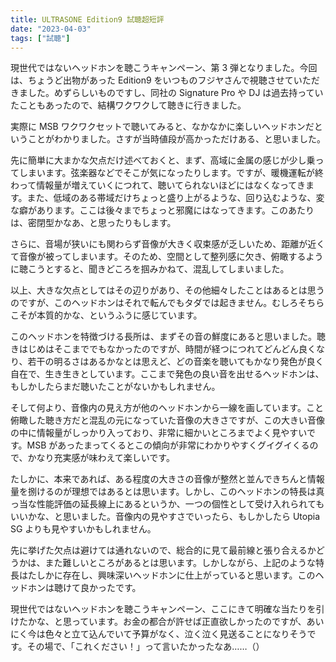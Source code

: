 ```yaml
---
title: ULTRASONE Edition9 試聴超短評
date: "2023-04-03"
tags: ["試聴"]
---
```


現世代ではないヘッドホンを聴こうキャンペーン、第 3 弾となりました。今回は、ちょうど出物があった Edition9 をいつものフジヤさんで視聴させていただきました。めずらしいものですし、同社の Signature Pro や DJ は過去持っていたこともあったので、結構ワクワクして聴きに行きました。

実際に MSB ワクワクセットで聴いてみると、なかなかに楽しいヘッドホンだということがわかりました。さすが当時値段が高かっただけある、と思いました。

先に簡単に大まかな欠点だけ述べておくと、まず、高域に金属の感じが少し乗ってしまいます。弦楽器などでそこが気になったりします。ですが、暖機運転が終わって情報量が増えていくにつれて、聴いてられないほどにはなくなってきます。また、低域のある帯域だけちょっと盛り上がるような、回り込むような、変な癖があります。ここは後々までちょっと邪魔にはなってきます。このあたりは、密閉型かなあ、と思ったりもします。

さらに、音場が狭いにも関わらず音像が大きく収束感が乏しいため、距離が近くて音像が被ってしまいます。そのため、空間として整列感に欠き、俯瞰するように聴こうとすると、聞きどころを掴みかねて、混乱してしまいました。

以上、大きな欠点としてはその辺りがあり、その他細々したことはあるとは思うのですが、このヘッドホンはそれで転んでもタダでは起きません。むしろそちらこそが本質的かな、というふうに感じています。

このヘッドホンを特徴づける長所は、まずその音の鮮度にあると思いました。聴きはじめはそこまででもなかったのですが、時間が経つにつれてどんどん良くなり、若干の明るさはあるかなとは思えど、どの音楽を聴いてもかなり発色が良く自在で、生き生きとしています。ここまで発色の良い音を出せるヘッドホンは、もしかしたらまだ聴いたことがないかもしれません。

そして何より、音像内の見え方が他のヘッドホンから一線を画しています。こと俯瞰した聴き方だと混乱の元になっていた音像の大きさですが、この大きい音像の中に情報量がしっかり入っており、非常に細かいところまでよく見やすいです。MSB があったまってくるとこの傾向が非常にわかりやすくグイグイくるので、かなり充実感が味わえて楽しいです。

たしかに、本来であれば、ある程度の大きさの音像が整然と並んできちんと情報量を捌けるのが理想ではあるとは思います。しかし、このヘッドホンの特長は真っ当な性能評価の延長線上にあるというか、一つの個性として受け入れられてもいいかな、と思いました。音像内の見やすさでいったら、もしかしたら Utopia SG よりも見やすいかもしれません。

先に挙げた欠点は避けては通れないので、総合的に見て最前線と張り合えるかどうかは、また難しいところがあるとは思います。しかしながら、上記のような特長はたしかに存在し、興味深いヘッドホンに仕上がっていると思います。このヘッドホンは聴けて良かったです。

現世代ではないヘッドホンを聴こうキャンペーン、ここにきて明確な当たりを引けたかな、と思っています。お金の都合が許せば正直欲しかったのですが、あいにく今は色々と立て込んでいて予算がなく、泣く泣く見送ることになりそうです。その場で、「これください！」って言いたかったなあ……（）
